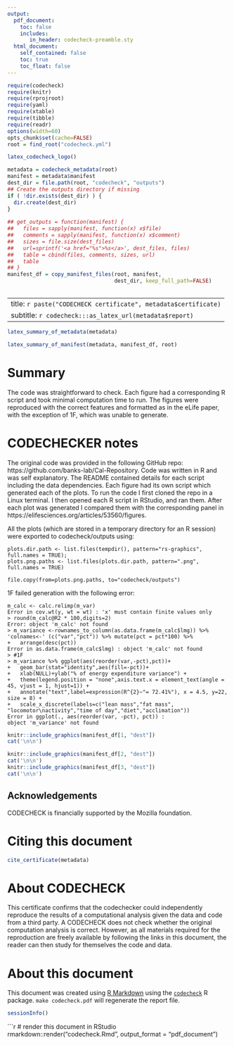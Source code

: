 ```yaml
---
output:
  pdf_document:
    toc: false
    includes:
       in_header: codecheck-preamble.sty
  html_document:
    self_contained: false
    toc: true
    toc_float: false
---
```


```r
require(codecheck)
require(knitr)
require(rprojroot)
require(yaml)
require(xtable)
require(tibble)
require(readr)
options(width=60)
opts_chunk$set(cache=FALSE)
root = find_root("codecheck.yml")
```

```r
latex_codecheck_logo()
```

```r
metadata = codecheck_metadata(root)
manifest = metadata$manifest
dest_dir = file.path(root, "codecheck", "outputs")
## Create the outputs directory if missing
if ( !dir.exists(dest_dir) ) {
  dir.create(dest_dir)
}
  
## get_outputs = function(manifest) {
##   files = sapply(manifest, function(x) x$file)
##   comments = sapply(manifest, function(x) x$comment)
##   sizes = file.size(dest_files)
##   url=sprintf('<a href="%s">%s</a>', dest_files, files)
##   table = cbind(files, comments, sizes, url)
##   table
## }
manifest_df = copy_manifest_files(root, manifest,
                                  dest_dir, keep_full_path=FALSE)
                                    
```

---
title: `r paste("CODECHECK certificate", metadata$certificate)`
subtitle: `r codecheck:::as_latex_url(metadata$report)`
---

```r
latex_summary_of_metadata(metadata)
```

```r
latex_summary_of_manifest(metadata, manifest_df, root)
```


# Summary

The code was straightforward to check. Each figure had a corresponding R script and took minimal computation time to run. The figures were reproduced with the correct features and formatted as in the eLife paper, with the exception of 1F, which was unable to generate.

\clearpage

# CODECHECKER notes

The original code was provided in the following GitHub repo: https://github.com/banks-lab/Cal-Repository.
Code was written in R and was self explanatory. The README contained details for each script including the data dependencies. Each figure had its own script which generated each of the plots.
To run the code I first cloned the repo in a Linux terminal. I then opened each R script in RStudio, and ran them. After each plot was generated I compared them with the corresponding panel in https://elifesciences.org/articles/53560/figures.

All the plots (which are stored in a temporary directory for an R session) were exported to codecheck/outputs using:
```
plots.dir.path <- list.files(tempdir(), pattern="rs-graphics", full.names = TRUE); 
plots.png.paths <- list.files(plots.dir.path, pattern=".png", full.names = TRUE)

file.copy(from=plots.png.paths, to="codecheck/outputs")
```

1F failed generation with the following error:
```
m_calc <- calc.relimp(m_var)
Error in cov.wt(y, wt = wt) : 'x' must contain finite values only
> round(m_calc@R2 * 100,digits=2)
Error: object 'm_calc' not found
> m_variance <-rownames_to_column(as.data.frame(m_calc$lmg)) %>% 'colnames<-' (c("var","pct")) %>% mutate(pct = pct*100) %>% 
+   arrange(desc(pct))
Error in as.data.frame(m_calc$lmg) : object 'm_calc' not found
> #1F
> m_variance %>% ggplot(aes(reorder(var,-pct),pct))+
+   geom_bar(stat="identity",aes(fill=-pct))+
+   xlab(NULL)+ylab("% of energy expenditure variance") + 
+   theme(legend.position = "none",axis.text.x = element_text(angle = 45, vjust = 1, hjust=1)) +
+   annotate("text",label=expression(R^{2}~"= 72.41%"), x = 4.5, y=22, size = 8) +
+   scale_x_discrete(labels=c("lean mass","fat mass", "locomotor\nactivity","time of day","diet","acclimation"))
Error in ggplot(., aes(reorder(var, -pct), pct)) : 
object 'm_variance' not found
```


\clearpage

```r
knitr::include_graphics(manifest_df[1, "dest"])
cat('\n\n')
```
```r
knitr::include_graphics(manifest_df[2, "dest"])
cat('\n\n')
knitr::include_graphics(manifest_df[3, "dest"])
cat('\n\n')
```

\clearpage



## Acknowledgements

CODECHECK is financially supported by the Mozilla foundation.



<!-- Do not edit below -->

# Citing this document

```r
cite_certificate(metadata)
```

# About CODECHECK

This certificate confirms that the codechecker could independently
reproduce the results of a computational analysis given the data and
code from a third party.  A CODECHECK does not check whether the
original computation analysis is correct.  However, as all materials
required for the reproduction are freely available by following the
links in this document, the reader can then study for themselves the
code and data.


# About this document

This document was created using [R Markdown](https://rmarkdown.rstudio.com/) using the [`codecheck`](https://github.com/codecheckers/codecheck) R package.
`make codecheck.pdf` will regenerate the report file.

```r
sessionInfo()
```

```r
# render this document in RStudio
rmarkdown::render("codecheck.Rmd", output_format = "pdf_document") 